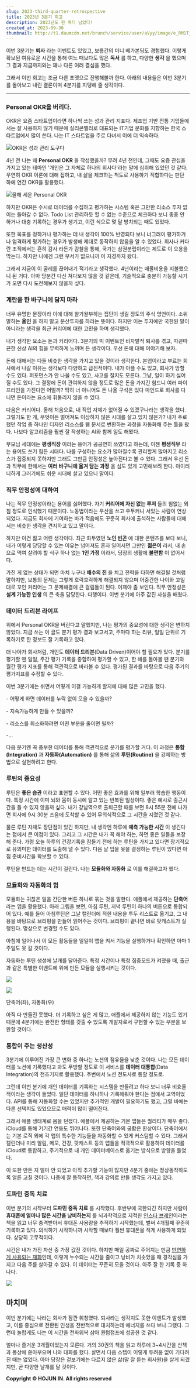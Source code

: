 ```yaml
---
slug: 2023-third-quarter-retrospective
title: 2023년 3분기 회고
description: 2023년도 한 쿼터 남았다!
created_at: 2023-09-30
thumbnail: http://t1.daumcdn.net/brunch/service/user/aVyy/image/e_RM1TjYBdwtPqmj5wCy5Uk-uRw.png
---
```


이번 3분기는 **퇴사** 라는 이벤트도 있었고, 보름간의 미니 베가본딩도 경험했다. 이렇게 확보된 여유로운 시간을 통해 여느 때보다도 많은
**독서** 를 하고, 다양한 **생각** 을 했으며 그 결과 지금까지와는 꽤나 다른 여러 결심을 했다.

그래서 이번 회고는 조금 다른 포맷으로 진행해볼까 한다. 아래의 내용들은 이번 3분기를 돌아보고 내린 결론이며 4분기를 지탱해 줄 생각이다.

---

### Personal OKR을 버리다.

OKR은 요즘 스타트업이라면 하나씩 쓰는 성과 관리 지표다. 제조업 기반 전통 기업들에서는 잘 사용하지 않기 때문에 실리콘벨리로 대표되는
IT기업 문화를 지향하는 한국 스타트업에서 많이 쓴다. 나는 IT 스타트업을 주로 다녀서 이에 더 익숙하다.

![](http://t1.daumcdn.net/brunch/service/user/aVyy/image/gDmw4d-ugUD-9t2wkxUW18LMKic.png)OKR은
성과 관리 도구다

4년 전 나는 왜 **Personal OKR** 을 작성했을까? 무려 4년 전인데, 그때도 요즘 관심을 가지고 있는 테마인 '개인은 그
자체로 하나의 회사다'라는 말에 심취해 있었던 것 같다. 우연히 OKR 이론에 대해 접하고, 내 삶을 체크하는 척도로 사용하기 적합하다는
판단 하에 연간 OKR을 활용했다.

![](http://t1.daumcdn.net/brunch/service/user/aVyy/image/hxlKGHEuId7H8-dY12hA4aNKiJc.png)올해
세운 Personal OKR

하지만 OKR은 수시로 데이터를 수집하고 평가하는 시스템 혹은 그만한 리소스 투자 없이는 돌아갈 수 없다. Todo List 관리하듯 할 수
없는 수준으로 체크하다 보니 종종 안 하거나 대충 기록하는 경우가 생기고, 이런 식으로 몇 달 방치되는 때도 있었다.

또한 목표를 정하거나 평가하는 데 내 생각이 100% 반영되다 보니 너그러이 평가하거나 엄격하게 평가하는 경우가 발생해 제대로 동작하지
않음을 알 수 있었다. 회사나 커다란 조직에서는 흔히 감사 라든가 감찰을 통해, 국가는 삼권분립이라는 제도로 이 오용을 막는다. 하지만
나에겐 그런 부서가 없으니까 이 지경까지 왔다.

그래서 지금이 이 굴레를 끊어내기 적기라고 생각했다. 4년이라는 매몰비용을 지불했으니 된 거다. 아마 당분간 다신 쳐다보지 않을 것 같은데,
기술적으로 충분히 가능할 시기가 오면 다시 도전해보지 않을까 싶다.

### 계란을 한 바구니에 담지 마라

너무 유명한 문장이라 이에 대해 왈가왈부하는 집단이 생길 정도의 주식 명언이다. 소위 말하는 **올인** 을 하지 말고 분산투자를 하라는
뜻이다. 하지만 이는 투자에만 국한된 말이 아니라는 생각을 최근 커리어에 대한 고민을 하며 생각했다.

내가 생각한 요소는 돈과 커리어다. 3분기의 빅 이벤트인 비자발적 퇴사를 겪고, 따끈따끈한 신상 AI의 힘을 무력하게 느끼며 든 생각이다.
우선 돈에 대해 이야기해 보자.

돈에 대해서는 다들 비슷한 생각을 가지고 있을 것이라 생각한다. 본업이라고 부르는 회사에서 나갈 이유는 생각보다 다양하고 급진적이다. 내가
아플 수도 있고, 회사가 망할 수도 있다. 퍼포먼스가 안 나올 수도 있고, 사고를 칠지도 모른다. 그냥, 일이 하기 싫어질 수도 있다. 그
결정에 돈이 관여하지 않을 정도로 많은 돈을 가지긴 힘드니 여러 파이프라인을 가진다면 어떨까? 딱히 너 아니어도 돈 나올 구석은 있다
마인드로 회사를 다니면 돈이라는 요소에 휘둘리지 않을 수 있다.

다음은 커리어다. 올해 처음으로, 내 직업 자체가 없어질 수 있겠구나라는 생각을 했다. 그렇기도 한 게, 무엇이든 벌어져도 이상하지 않은
시대를 살고 있지 않은가? 내가 주로 했던 작업 중 하나인 디자인 리소스를 웹 문서로 변환하는 과정을 자동화해 주는 툴을 봤다. 나보다
알고리즘을 훨씬 잘 작성하는 AI와 함께 일도 해봤다.

부모님 세대에는 **평생직장** 이라는 용어가 공공연히 쓰였다고 하는데, 이젠 **평생직무** 라는 용어도 쓰기 힘든 시대다. 나를 구성하는
요소가 많아질수록 관리할게 많아지고 리소스가 집중되지 못하지만 그래도 그만큼 안정성은 높아진다고 볼 수 있다. 그래서 우선 돈과 직무에
한해서는 **여러 바구니에 옮겨 담는 과정** 을 심도 있게 고민해보려 한다. 아이러니하게 그러기에도 쉬운 시대에 살고 있으니 말이다.

### 직무 안정성에 대하여

나는 직무 안정성이라는 용어를 싫어했다. 자기 **커리어에 자신 없는 루저** 들의 힘없는 외침 정도로 인식했기 때문이다. 노동법이라는
우산을 쓰고 우두커니 서있는 사람이 연상되었다. 지금도 회사에 기여하는 바가 적음에도 꾸준히 회사에 출석하는 사람들에 대해서는 비슷한 생각을
견지하고 있고 말이다.

하지만 이건 젊고 어린 생각이다. 최근 화두였던 **노인 빈곤** 에 대한 콘텐츠를 보다 보니, 내가 이렇게 당당할 수 있는 이유는 넘어져도
혼자 일어서면 그만인 **젊은이** 라서, 내 손으로 먹여 살려야 할 식구 하나 없는 **1인 가정** 이라서, 당장의 생활에 **불편함**
이 없어서다.

가진 게 없는 상태가 되면 마치 누구나 **배수의 진** 을 치고 전력을 다하면 해결될 것처럼 말하지만, 보통의 문제는 그렇게 호락호락하게
해결되지 않으며 어중간한 나이와 꼬일 대로 꼬인 커리어는 그 문제해결에 큰 걸림돌이 된다. 이제야 좀 보인다. 직무 안정성은 **설계 가능한
인생** 의 큰 축을 담당한다. 다행이다. 이번 분기에 아주 값진 사실을 배웠다.

### 데이터 드리븐 라이프

위에서 Personal OKR을 버린다고 말했지만, 나는 평가의 중요성에 대한 생각은 변하지 않았다. 지금 쓰는 이 글도 분기 평가 결과
보고서고, 주마다 하는 리뷰, 일일 단위로 기록하기로 한 정보도 잘 기록하고 있다.

더 나아가 회사처럼, 개인도 **데이터 드리븐**(Data Driven)이어야 할 필요가 있다. 분기를 평가할 땐 일일, 주간 평가 기록을
종합하여 평가할 수 있고, 한 해를 돌아볼 땐 분기와 월간 평가 지표를 통해 객관적으로 바라볼 수 있다. 평가된 결과를 바탕으로 다음 주기의
평가지표를 수정할 수 있다.

이번 3분기에는 쉬면서 어떻게 이걸 가능하게 할지에 대해 많은 고민을 했다.

\- 어떻게 하면 데이터를 누락 없이 모을 수 있을까?

\- 지속가능하게 만들 수 있을까?

\- 리소스를 최소화하려면 어떤 부분을 줄이면 될까?

-...

다음 분기엔 꼭 풍부한 데이터를 통해 객관적으로 분기를 평가할 거다. 이 과정은 **통합(Integration)** 과
**자동화(Automation)** 를 통해 삶의 **루틴(Routine)** 을 강제하는 방법으로 실현하려고 한다.

### 루틴의 중요성

루틴은 **좋은 습관** 이라고 표현할 수 있다. 어떤 좋은 효과를 위해 일부러 학습한 행동이다. 특정 시간에 이미 뇌와 몸이 동시에 알고
있는 반복된 일상이다. 좋은 예시로 출근시간을 들 수 있지 않을까 싶다. 내가 강남역으로 출퇴근할 때를 보면 8시 55분 전에 나가면 회사에
9시 30분 즈음에 도착할 수 있어 무의식적으로 그 시간을 지켰던 것 같다.

물론 루틴 자체도 장단점이 있긴 하지만, 내 생각엔 하루에 **예측 가능한 시간** 이 생긴다는 점에서 큰 이점이 있다. 그리고 그 시간은
내가 꼭 해야 하는, 하면 좋은 일들을 보장해 준다. 가령 오늘 하루의 건강기록을 잠들기 전에 하는 루틴을 가지고 있다면 장기적으로 유의미한
데이터를 도출해 낼 수 있다. 다음 날 입을 옷을 결정하는 루틴이 있다면 아침 준비시간을 확보할 수 있다.

루틴을 만드는 데는 시간이 걸린다. 나는 **모듈화와 자동화** 로 이를 해결하고자 했다.

### 모듈화와 자동화의 힘

모듈화는 귀찮은 일을 간단한 버튼 하나로 묶는 것을 말한다. 애플에서 제공하는 **단축어** 라는 앱을 활용했다. 아래 그림을 보면, 아침
루틴, 저녁 루틴이 하나의 버튼으로 통합되어 있다. 예를 들어 아침루틴은 그날 캘린더에 적힌 내용을 투두 리스트로 옮기고, 그 내용을
바탕으로 브리핑을 만들어 읽어주는 것이다. 브리핑이 끝나면 바로 팟캐스트가 실행된다. 명상으로 변경할 수도 있다.

아침에 일어나서 이 모든 활동들을 일일이 앱을 켜서 기능을 실행하거나 확인하면 아마 1주일도 못 갈 것이다.

자동화는 루틴 생성에 날개를 달아준다. 특정 시간이나 특정 집중모드가 켜졌을 때, 출근과 같은 특별한 이벤트에 위에 만든 모듈을 실행시키는
것이다.

![](http://t1.daumcdn.net/brunch/service/user/aVyy/image/KyZVoUpQgdcqvECu-jn9WBojZ60.jpeg)

![](http://t1.daumcdn.net/brunch/service/user/aVyy/image/PXugmYOxhuukOY6unqOSirTrSMQ.jpeg)

단축어(좌), 자동화(우)

아직 다 만들진 못했다. 더 기록하고 싶은 게 많고, 애플에서 제공하지 않는 기능도 있기 때문에 4분기에는 완전한 형태를 갖출 수 있도록
개발자로서 구현할 수 있는 부분을 보완할 것이다.

### 통합이 주는 생산성

3분기에 이루어진 가장 큰 변화 중 하나는 노션의 점유율을 낮춘 것이다. 나는 모든 데이터를 노션에 기록했다고 봐도 무방할 정도로 이
서비스를 **데이터 대통합**(Data Integration)의 전초기지로 활용했다. 주변에서 노션 전도사로 통할 정도로.

그런데 이번 분기에 개인 데이터를 기록하는 시스템을 만들려고 하다 보니 너무 비효율적이라는 생각이 들었다. 일단 데이터를 하나하나 기록해줘야
한다는 점에서 고역이었다. API를 통해 자동화할 수는 있었지만 추가적인 개발이 필요하기도 했고, 그럴 바에는 다른 선택지도 있었으므로
매력이 많이 떨어진다.

그래서 애플 생태계로 몸을 던졌다. 애플에서 제공하는 기본 앱들은 퀄리티가 매우 좋다. iCloud를 통해 기기간 연동도 뛰어나다. 또한
단축어와의 궁합은 환상이다. 단축어에서는 기본 로직 외에 각 앱의 특수한 기능들을 자동화할 수 있게 커스텀할 수 있다. 그래서 캘린더나 미리
알림, 메모, 건강, 팟캐스트 등의 앱들을 적극적으로 활용하여 데이터를 iCloud로 통합하고, 주기적으로 내 개인 데이터베이스로 옮기는
방식으로 방향을 틀었다.

이 또한 만든 지 얼마 안 되었고 아직 추가할 기능이 많지만 4분기 중에는 정상동작하도록 얼른 고칠 것이다. 나중에 잘 동작하면, 책과
강의로 만들 생각도 가지고 있다.

### 도파민 중독 치료

이번 분기의 시작부터 **도파민 중독 치료** 를 시작했다. 후반부에 국한되긴 하지만 사람이 **휴대폰에 얼마나 많은 시간을 낭비하는지**
를 뇌과학적으로 지적한 [인스타 브레인](https://brunch.co.kr/@dlsghwns/81)이라는 책을 읽고 너무 충격받아서
휴대폰 사용량을 추적하기 시작했는데, 벌써 4개월째 꾸준히 기록하고 있다. 의식하기 시작하니까 시작할 때보다 훨씬 휴대폰을 적게 사용하게
되었다. 상당히 고무적이다.

시간은 내가 가진 자산 중 가장 값진 것이다. 하지만 매일 공짜로 주어지는 만큼 [만연하게 사용되는
재화](https://brunch.co.kr/@dlsghwns/58)인데, 이렇게 누수되는 시간을 줄이고 낭비가 치솟았을 때 경각심을 가지고
다음 주를 살아갈 수 있다. 이 데이터는 꾸준히 모을 것이다. 아주 잘 한 기록 중 하나다.

![](http://t1.daumcdn.net/brunch/service/user/aVyy/image/8U-KcIy0jIEuncUoUOyu9lmwIKI.png)

## 마치며

이번 분기에는 나라는 회사가 잠깐 휘청였다. 퇴사라는 생각지도 못한 이벤트가 발생했고, 이를 중심으로 전환된 인생을 전반적으로 대처하는데
에너지를 쓰다 보니 그랬다. 그런데 놀랍게도 나는 이 시간을 전화위복 삼아 퀀텀점프에 성공한 것 같다.

얼마나 즐거운 3개월이었는지 모른다. 거의 30권의 책을 읽고 하루에 3~4시간을 산책과 몽상에 쏟아부으며 나와 대화를 했다. 살면서 다음
스텝이 이렇게 두려움 없이 기다려진 때는 없었다. 아마 당장은 겉보기에는 다르지 않은 삶(말 잘 듣는 회사원)을 살게 되겠지만, 곧 다양한
날개를 달 것이다.

**Copyright © HOJUN IN. All rights reserved**
